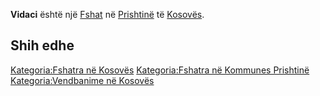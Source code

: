{{Fshat në Kosovës
 | Emri                = Vidaci
| srp_N_name = Vidaci
| srp_N_FULL_NAME_RO = Vidaci
| srp_N_FULL_NAME_ND_RO = Vidaci
| srp_N_SORT_NAME_RG = VIDACI
| srp_N_FULL_NAME_RG = Vidaci
| srp_N_FULL_NAME_ND_RG = Vidaci

 | Emri (Rasa dhanore) = 
 | Figura              = 
 | Shteti              = Kosovo
 | Komuna              = Prishtinë
 | Kodi postar         = 
 | Sipërfaqja          = 

 | Popullsia           = 

 | Regj. i popullsisë  = 
 | Dend. e popullsisë  = 
 | Faqja zyrtare       = 
 <!--- Koordinatat ----> 
 | Gjerësia            = 42.6175
 | Gjatësia            = 21.3425
 | Lartësia            = 
}}
'''Vidaci''' është një [[Fshat]] në [[Prishtinë]] të [[Kosovës]].

<!-- == Gjeografia == -->
<!-- == Historia == -->
<!-- == Demografia == -->
== Shih edhe ==
{{Komuna Prishtinë}}
{{Kosovo-Administrata-Cung}}

[[Kategoria:Fshatra në Kosovës]]
[[Kategoria:Fshatra në Kommunes Prishtinë]]
[[Kategoria:Vendbanime në Kosovës]]